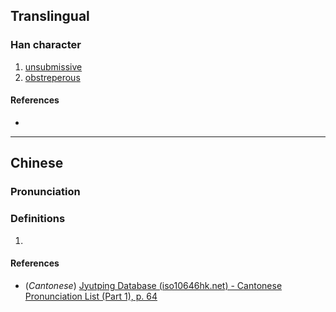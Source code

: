 {{character info/new}}
==Translingual==

===Han character===
{{Han char|rn=9|rad=人|as=06|sn=8|four=|canj=OHEQ|ids=⿰亻夅}}

# [[unsubmissive]]
# [[obstreperous]]

====References====
* {{Han ref|kx=0100.100|dkj=00549|dj=0212.060|hdz=10151.050|uh=4F6D|ud=20333}}

----

==Chinese==
{{zh-forms}}

===Pronunciation===
{{zh-pron
|m=xiáng
|c=gong3
|mc=
|oc=
|ma=
|cat=a
}}

===Definitions===
{{zh-hanzi}}

# {{rfdef|lang=zh}}

====References====
* (''Cantonese'') [http://www.iso10646hk.net/jp/document/download.jsp Jyutping Database (iso10646hk.net) - Cantonese Pronunciation List (Part 1), p. 64]